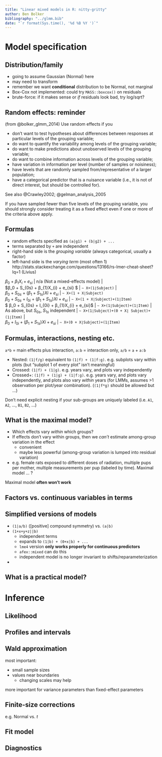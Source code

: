 ```yaml
---
title: "Linear mixed models in R: nitty-gritty"
author: Ben Bolker
bibliography: "../glmm.bib"
date: "`r format(Sys.time(), '%d %B %Y ')`"
---
```


# Model specification

## Distribution/family

- going to assume Gaussian (Normal) here
- may need to transform
- remember we want **conditional** distribution to be Normal, not marginal
- Box-Cox not implemented: could try `MASS::boxcox()` on residuals
- brute-force: if it makes sense or *if* residuals look bad, try log/sqrt?

## Random effects: reminder

(from @bolker_glmm_2014) Use random effects if you

- don’t want to test hypotheses about differences between responses at particular levels of
the grouping variable;
- do want to quantify the variability among levels of the grouping variable;
- do want to make predictions about unobserved levels of the grouping variable;
- do want to combine information across levels of the grouping variable;
- have variation in information per level (number of samples or noisiness);
- have levels that are randomly sampled from/representative of a larger population;
- have a categorical predictor that is a nuisance variable (i.e., it is not of direct interest, but should be controlled for).

See also @Crawley2002; @gelman_analysis_2005

If you have sampled fewer than five levels of the grouping variable, you should strongly consider treating it as a fixed effect even if one or more of the criteria above apply.

## Formulas

- random effects specified as `(a|g1) + (b|g2) + ...`
- terms separated by `+` are independent
- right-hand side is the *grouping variable* (always categorical, usually a factor)
- left-hand side is the *varying term* (most often 1)
http://stats.stackexchange.com/questions/13166/rs-lmer-cheat-sheet?lq=1 (Livius)

| $β_0 + β_{1}X_{i} + e_{si}$ | n/a (Not a mixed-effects model) |
| $β_0 + S_{0s} + β_{1}X_{i} + e_{si} $  | `∼ X+(1∣Subject)`  |
| $β_0 + S_{0s} +  (β_{1} + S_{1s})Xi + e_{si}$ | `~ X+(1 + X∣Subject)`
| $β_0 + S_{0s} + I_{0i} +  (β_{1} + S_{1s})Xi + e_{si}$ | `∼ X+(1 + X∣Subject)+(1∣Item)`
| $ β_0 + S_{0s} + I_{0i} + β_{1}X_{i} + e_{si}$  | `∼ X+(1∣Subject)+(1∣Item)` | 
| As above, but $S_{0s}$, $S_{1s}$ independent | `∼ X+(1∣Subject)+(0 + X∣ Subject)+(1∣Item)` |
| $β_0 + I_{0i} +  (β_{1} + S_{1s})Xi + e_{si}$ |  `∼ X+(0 + X∣Subject)+(1∣Item)`

## Formulas, interactions, nesting etc.

`a*b` = main effects plus interaction, `a:b` = interaction only, `a/b` = `a` + `a:b`

- Nested: `(1|f/g)` equivalent to `(1|f) + (1|f:g)`. e.g. subplots vary within plots (but "subplot 1 of every plot" isn't meaningful)
- Crossed: `(1|f) + (1|g)`. e.g. years vary, and plots vary independently
- Crossed+: `(1|f) + (1|g) + (1|f:g)`. e.g. years vary, and plots vary independently, and plots also vary *within* years (for LMMs, assumes >1 observation per plot/year combination). (`(1|f*g)` should be allowed but ...)

Don't need explicit nesting if your sub-groups are uniquely labeled (i.e. `A1`, `A2`, ..., `B1`, `B2`, ...)

## What is the maximal model?

- Which effects vary *within* which groups?
- If effects don't vary within groups, then we *can't* estimate among-group variation in the effect
     - convenient
     - maybe less powerful (among-group variation is lumped into residual variation)
- e.g. female rats exposed to different doses of radiation, multiple pups per mother, multiple measurements per pup (labeled by time). Maximal model ... ?

Maximal model **often won't work**

## Factors vs. continuous variables in terms

## Simplified versions of models

- `(1|a/b)` ([positive] compound symmetry) vs. `(a|b)`
- `(1+x+y+z||b)`
     - independent terms
     - expands to `(1|b) + (0+x|b) + ...`
	 - `lme4` version **only works properly for continuous predictors**
	 - `afex::mixed` can do this
	 - independent model is no longer invariant to shifts/reparameterization
- 

## What is a practical model?

# Inference

## Likelihood

## Profiles and intervals

## Wald approximation

most important:

- small sample sizes
- values near boundaries
     - changing scales may help

more important for variance parameters than fixed-effect parameters

## Finite-size corrections

e.g. Normal vs. $t$


## Fit model

## Diagnostics
